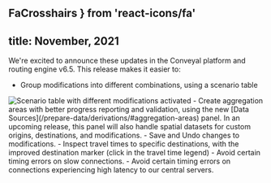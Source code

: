   FaCrosshairs
} from 'react-icons/fa'
---
title: November, 2021
---

We're excited to announce these updates in the Conveyal platform and routing engine v6.5. This release makes it easier to:
- Group modifications into different combinations, using a scenario table
<Image alt='Scenario table with different modifications activated' src='/img/scenario-table.png' />
- Create aggregation areas with better progress reporting and validation, using the new [Data Sources](/prepare-data/derivations/#aggregation-areas) panel. In an upcoming release, this panel will also handle spatial datasets for custom origins, destinations, and modifications.
- Save and Undo changes to modifications.
- Inspect travel times to specific destinations, with the improved destination marker (click <FaCrosshairs /> in the travel time legend)
- Avoid certain timing errors on slow connections.
- Avoid certain timing errors on connections experiencing high latency to our central servers.
